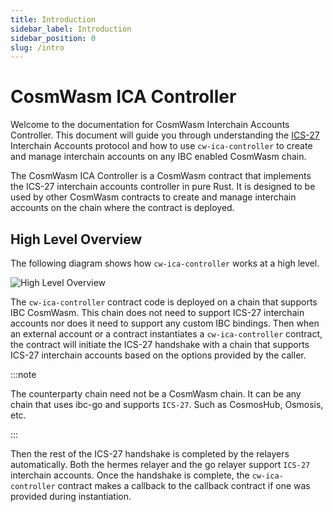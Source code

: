 ```yaml
---
title: Introduction
sidebar_label: Introduction
sidebar_position: 0
slug: /intro
---
```



# CosmWasm ICA Controller

<HighlightTag type="concepts"/><HighlightTag type="basics"/>

Welcome to the documentation for CosmWasm Interchain Accounts Controller. This document will guide you through
understanding the [ICS-27](https://github.com/cosmos/ibc/tree/main/spec/app/ics-027-interchain-accounts)
Interchain Accounts protocol and how to use `cw-ica-controller` to create and manage interchain accounts on
any IBC enabled CosmWasm chain.

The CosmWasm ICA Controller is a CosmWasm contract that implements the ICS-27 interchain accounts controller in
pure Rust. It is designed to be used by other CosmWasm contracts to create and manage interchain accounts on
the chain where the contract is deployed.

## High Level Overview

The following diagram shows how `cw-ica-controller` works at a high level.

![High Level Overview](/img/cw-ica-controller.svg)

The `cw-ica-controller` contract code is deployed on a chain that supports IBC CosmWasm. This chain does not need
to support ICS-27 interchain accounts nor does it need to support any custom IBC bindings. Then when an external
account or a contract instantiates a `cw-ica-controller` contract, the contract will initiate the ICS-27 handshake
with a chain that supports ICS-27 interchain accounts based on the options provided by the caller.

:::note

The counterparty chain need not be a CosmWasm chain. It can be any chain that uses ibc-go and supports `ICS-27`.
Such as CosmosHub, Osmosis, etc.

:::

Then the rest of the ICS-27 handshake is completed by the relayers automatically. Both the hermes relayer and the
go relayer support `ICS-27` interchain accounts. Once the handshake is complete, the `cw-ica-controller` contract
makes a callback to the callback contract if one was provided during instantiation.
